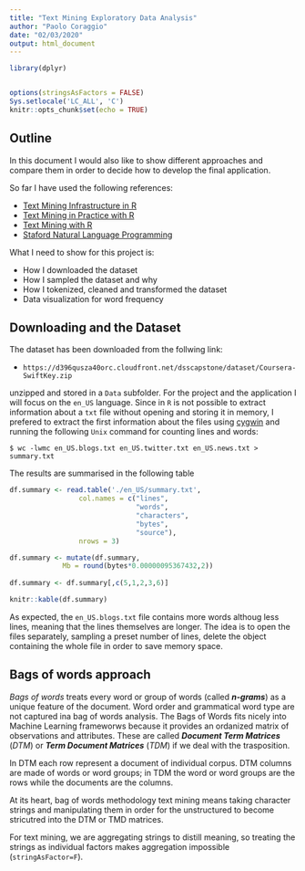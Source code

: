 ```yaml
---
title: "Text Mining Exploratory Data Analysis"
author: "Paolo Coraggio"
date: "02/03/2020"
output: html_document
---
```


```r
library(dplyr)


options(stringsAsFactors = FALSE)
Sys.setlocale('LC_ALL', 'C')
knitr::opts_chunk$set(echo = TRUE)
```

## Outline

In this document I would also like to show different approaches and compare them in order to decide how to develop the final application.

So far I have used the following references:

- [Text Mining Infrastructure in R](http://www.stat.wvu.edu/~jharner/courses/dsci503/docs/tm.pdf) 
- [Text Mining in Practice with R](https://www.wiley.com/en-us/Text+Mining+in+Practice+with+R-p-9781119282013)
- [Text Mining with R](https://www.tidytextmining.com/)
- [Staford Natural Language Programming](https://web.stanford.edu/~jurafsky/NLPCourseraSlides.html)

What I need to show for this project is:

- How I downloaded the dataset
- How I sampled the dataset and why
- How I tokenized, cleaned and transformed the dataset
- Data visualization for word frequency

## Downloading and the Dataset

The dataset has been downloaded from the follwing link:

- `https://d396qusza40orc.cloudfront.net/dsscapstone/dataset/Coursera-SwiftKey.zip`

unzipped and stored in a `Data` subfolder. For the project and the application I will focus on the `en_US` language. Since in `R` is not possible to extract information about a `txt` file without opening and storing it in memory, I prefered to extract the first information about the files using [cygwin](https://www.cygwin.com/) and running the following `Unix` command for counting lines and words:

```
$ wc -lwmc en_US.blogs.txt en_US.twitter.txt en_US.news.txt > summary.txt
```

The results are summarised in the following table

```r
df.summary <- read.table('./en_US/summary.txt', 
                 col.names = c("lines",
                               "words",
                               "characters",
                               "bytes",
                               "source"),
                 nrows = 3)

df.summary <- mutate(df.summary, 
             Mb = round(bytes*0.00000095367432,2))
    
df.summary <- df.summary[,c(5,1,2,3,6)]

knitr::kable(df.summary)
```

As expected, the `en_US.blogs.txt` file contains more words althoug less lines, meaning that the lines themselves are longer. The idea is to open the files separately, sampling a preset number of lines, delete the object containing the whole file in order to save memory space.


## Bags of words approach

*Bags of words* treats every word or group of words (called ***n-grams***) as a unique feature of the document. Word order and grammatical word type are not captured ina bag of words analysis. The Bags of Words fits nicely into Machine Learning frameworws because it provides an ordanized matrix of observations and attributes. These are called ***Document Term Matrices*** (*DTM*) or ***Term Document Matrices*** (*TDM*) if we deal with the trasposition.

In DTM each row represent a document of individual corpus. DTM columns are made of words or word groups; in TDM the word or word groups are the rows while the documents are the columns.

At its heart, bag of words methodology text mining means taking character strings and manipulating them in order for the unstructured to become stricutred into the DTM or TMD matrices. 

For text mining, we are aggregating strings to distill meaning, so treating the strings as individual factors makes aggregation impossible (`stringAsFactor=F`). 